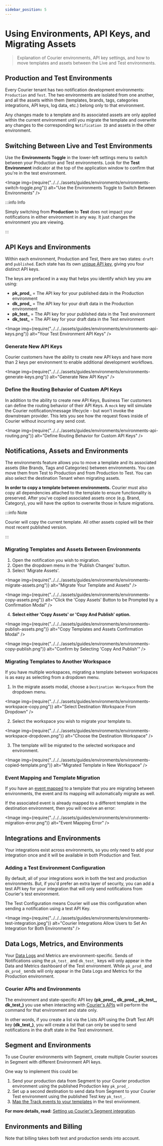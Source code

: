 ```yaml
---
sidebar_position: 5
---
```



# Using Environments, API Keys, and Migrating Assets

> Explanation of Courier environments, API key settings, and how to move templates and assets between the Live and Test environments.

## Production and Test Environments

Every Courier tenant has two notification development environments: `Production` and `Test`. The two environments are isolated from one another, and all the assets within them (templates, brands, tags, categories integrations, API keys, log data, etc.) belong only to that environment.

Any changes made to a template and its associated assets are only applied within the current environment until you migrate the template and overwrite any changes to the corresponding `Notification ID` and assets in the other environment.

## Switching Between Live and Test Environments

Use the **Environments Toggle** in the lower-left settings menu to switch between your Production and Test environments. Look for the **Test Environment** indicator at the top of the application window to confirm that you're in the test environment.

<Image
  img={require("../../../assets/guides/environments/environments-switch-toggle.png")}
  alt="Use the Environments Toggle to Switch Between Environments"
/>

:::info Info

Simply switching from **Production** to **Test** does not impact your notifications in either environment in any way. It just changes the environment you are viewing.

:::

## API Keys and Environments

Within each environment, Production and Test, there are two states: `draft` and `published`. Each state has its own [unique API key](https://app.courier.com/settings/api-keys), giving you four distinct API keys.

The keys are prefaced in a way that helps you identify which key you are using:

- **pk_prod\_** = The API key for your published data in the Production environment
- **dk_prod\_** = The API key for your draft data in the Production environment
- **pk_test\_** = The API key for your published data in the Test environment
- **dk_test\_** = The API key for your draft data in the Test environment

<Image
  img={require("../../../assets/guides/environments/environments-api-keys.png")}
  alt="Your Test Environment API Keys"
/>

### Generate New API Keys

Courier customers have the ability to create new API keys and have more than 2 keys per environment to enable additional development workflows.

<Image
  img={require("../../../assets/guides/environments/environments-generate-keys.png")}
  alt="Generate New API Keys"
/>

### Define the Routing Behavior of Custom API Keys

In addition to the ability to create new API Keys, Business Tier customers can define the routing behavior of their API Keys. A `mock` key will simulate the Courier notification/message lifecycle - but won't invoke the downstream provider. This lets you see how the request flows inside of Courier without incurring any send cost.

<Image
  img={require("../../../assets/guides/environments/environments-api-routing.png")}
  alt="Define Routing Behavior for Custom API Keys"
/>

## Notifications, Assets and Environments

The environments feature allows you to move a template and its associated assets (like Brands, Tags and Categories) between environments. You can move them from Test to Production and from Production to Test. You can also select the destination Tenant when migrating assets.

**In order to copy a template between environments.** Courier must also copy all dependencies attached to the template to ensure functionality is preserved. After you've copied associated assets once (e.g. Brand, Category), you will have the option to overwrite those in future migrations.

:::info Note

Courier will copy the current template. All other assets copied will be their most recent published version.

:::

### Migrating Templates and Assets Between Environments

1. Open the notification you wish to migration.
2. Open the dropdown menu in the 'Publish Changes' button.
3. Select 'Migrate Assets'.

<Image
  img={require("../../../assets/guides/environments/environments-migrate-assets.png")}
  alt="Migrate Your Template and Assets"
/>

<Image
  img={require("../../../assets/guides/environments/environments-copy-assets.png")}
  alt="Click the 'Copy Assets' Button to be Prompted by a Confirmation Modal"
/>

4. **Select either 'Copy Assets' or 'Copy And Publish' option.**

<Image
  img={require("../../../assets/guides/environments/environments-publish-assets.png")}
  alt="Copy Templates and Assets Confirmation Modal"
/>

<Image
  img={require("../../../assets/guides/environments/environments-copy-publish.png")}
  alt="Confirm by Selecting 'Copy And Publish'"
/>

### Migrating Templates to Another Workspace

If you have multiple workspaces, migrating a template between workspaces is as easy as selecting from a dropdown menu.

1. In the migrate assets modal, choose a `Destination Workspace` from the dropdown menu.

<Image
  img={require("../../../assets/guides/environments/environments-workspace-copy.png")}
  alt="Select Destination Workspace From Dropdown"
/>

2. Select the workspace you wish to migrate your template to.

<Image
  img={require("../../../assets/guides/environments/environments-workspace-dropdown.png")}
  alt="Choose the Destination Workspace"
/>

3. The template will be migrated to the selected workspace and environment.

<Image
  img={require("../../../assets/guides/environments/environments-copied-template.png")}
  alt="Migrated Template in New Workspace"
/>

### Event Mapping and Template Migration

If you have an [event mapped](../../../platform/sending/create-map-events.mdx) to a template that you are migrating between environments, the event and its mapping will automatically migrate as well.

If the associated event is already mapped to a different template in the destination environment, then you will receive an error:

<Image
  img={require("../../../assets/guides/environments/environments-migration-error.png")}
  alt="Event Mapping Error"
/>

## Integrations and Environments

Your integrations exist across environments, so you only need to add your integration once and it will be available in both Production and Test.

### Adding a Test Environment Configuration

By default, all of your integrations work in both the test and production environments. But, if you'd prefer an extra layer of security, you can add a test API key for your integration that will only send notifications from Courier's test environment.

The Test Configuration means Courier will use this configuration when sending a notification using a test API Key.

<Image
  img={require("../../../assets/guides/environments/environments-test-integration.jpeg")}
  alt="Courier Integrations Allow Users to Set An Integration for Both Environments"
/>

## Data Logs, Metrics, and Environments

Your [Data Logs](https://help.courier.com/en/articles/4364860-using-the-data-logs) and Metrics are environment-specific. Sends of Notifications using the `pk_test_` and `dk_test_` keys will only appear in the Data and Metrics dashboard of the Test environment. While `pk_prod_` and `dk_prod_` sends will only appear in the Data Logs and Metrics for the Production environment.

<!-- Link follow-up doc -->

### Courier APIs and Environments

The environment and state-specific API key **(pk_prod\_, dk_prod\_, pk_test\_, dk_test\_)** you use when interacting with [Courier's APIs](../../../reference/intro.mdx) will perform the command for that environment and state only.

In other words, if you create a list via the Lists API using the Draft Test API key **(dk_test\_)**, you will create a list that can only be used to send notifications in the draft state in the Test environment.

## Segment and Environments

To use Courier environments with Segment, create multiple Courier sources in Segment with different Environment API keys.

One way to implement this could be:

1. Send your production data from Segment to your Courier production environment using the published Production key `pk_prod_`.
2. Set up a second destination to send data from Segment to your Courier Test environment using the published Test key `pk_test_`.
3. [Map the Track events to your templates](../../../platform/sending/create-map-events.mdx) in the test environment.

**For more details, read:** [Setting up Courier's Segment integration](https://help.courier.com/en/articles/4438651-setting-up-courier-s-segment-integration).

<!-- Link follow-up doc -->

## Environments and Billing

Note that billing takes both test and production sends into account.
